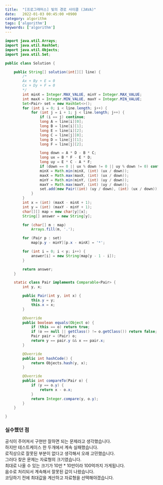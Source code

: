 ```yaml
---
title:  "[프로그래머스] 빛의 경로 사이클 (JAVA)"
date:   2022-01-03 00:45:00 +0900
category: algorithm
tags: ['algorithm']
keywords: ['algorithm']
---
```


```java
import java.util.Arrays;
import java.util.HashSet;
import java.util.Objects;
import java.util.Set;

public class Solution {

    public String[] solution(int[][] line) {
        /*
        Ax + By + E = 0
        Cx + Dy + F = 0
        */
        int minX = Integer.MAX_VALUE, minY = Integer.MAX_VALUE;
        int maxX = Integer.MIN_VALUE, maxY = Integer.MIN_VALUE;
        Set<Pair> set = new HashSet<>();
        for (int i = 0; i < line.length; i++) {
            for (int j = i + 1; j < line.length; j++) {
                if (i == j) continue;
                long A = line[i][0];
                long B = line[i][1];
                long E = line[i][2];
                long C = line[j][0];
                long D = line[j][1];
                long F = line[j][2];

                long down = A * D - B * C;
                long ux = B * F - E * D;
                long uy = E * C - A * F;
                if (down == 0 || ux % down != 0 || uy % down != 0) continue;
                minX = Math.min(minX, (int) (ux / down));
                maxX = Math.max(maxX, (int) (ux / down));
                minY = Math.min(minY, (int) (uy / down));
                maxY = Math.max(maxY, (int) (uy / down));
                set.add(new Pair((int) (uy / down), (int) (ux / down)));
            }
        }
        int x = (int) (maxX - minX + 1);
        int y = (int) (maxY - minY + 1);
        char[][] map = new char[y][x];
        String[] answer = new String[y];

        for (char[] m : map)
            Arrays.fill(m, '.');

        for (Pair p : set)
            map[p.y - minY][p.x - minX] = '*';

        for (int i = 0; i < y; i++) {
            answer[i] = new String(map[y - 1 - i]);
        }

        return answer;
    }

    static class Pair implements Comparable<Pair> {
        int y, x;

        public Pair(int y, int x) {
            this.y = y;
            this.x = x;
        }

        @Override
        public boolean equals(Object o) {
            if (this == o) return true;
            if (o == null || getClass() != o.getClass()) return false;
            Pair pair = (Pair) o;
            return y == pair.y && x == pair.x;
        }

        @Override
        public int hashCode() {
            return Objects.hash(y, x);
        }

        @Override
        public int compareTo(Pair o) {
            if (y == o.y) {
                return x - o.x;
            }
            return Integer.compare(y, o.y);
        }
    }

}
```

### 실수했던 점
공식이 주어져서 구현만 잘하면 되는 문제라고 생각했습니다.  
하지만 테스트케이스 한 두개에서 계속 실패했습니다.  
로직상으로 잘못된 부분이 없다고 생각해서 오래 고민했습니다.  
그러다 찾은 문제는 자료형의 크기였습니다.  
최대로 나올 수 있는 크기가 10만 * 10만이라 100억까지 가게됩니다.  
음수로 처리되서 계속해서 잘못된 값이 나왔습니다.   
코딩하기 전에 최대값을 계산하고 자료형을 선택해야겠습니다.  
